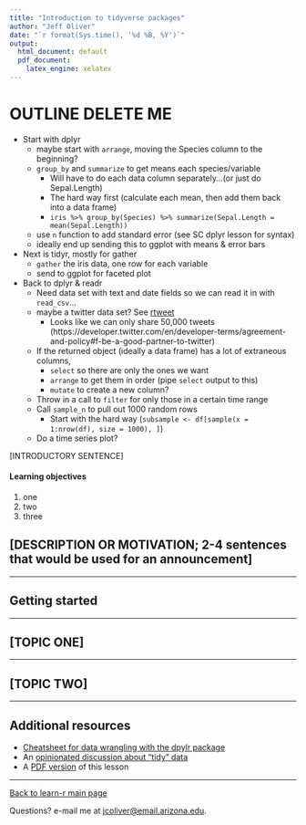 ```yaml
---
title: "Introduction to tidyverse packages"
author: "Jeff Oliver"
date: "`r format(Sys.time(), '%d %B, %Y')`"
output:
  html_document: default
  pdf_document:
    latex_engine: xelatex
---
```


# OUTLINE DELETE ME
+ Start with dplyr
    + maybe start with `arrange`, moving the Species column to the beginning?
    + `group_by` and `summarize` to get means each species/variable
        + Will have to do each data column separately...(or just do Sepal.Length)
        + The hard way first (calculate each mean, then add them back into a data frame)
        + `iris %>% group_by(Species) %>% summarize(Sepal.Length = mean(Sepal.Length))`
    + use `n` function to add standard error (see SC dplyr lesson for syntax)
    + ideally end up sending this to ggplot with means & error bars
+ Next is tidyr, mostly for gather
    + `gather` the iris data, one row for each variable
    + send to ggplot for faceted plot
+ Back to dplyr & readr
    + Need data set with text and date fields so we can read it in with `read_csv`...
    + maybe a twitter data set? See [rtweet](http://rtweet.info/index.html)
        + Looks like we can only share 50,000 tweets (https://developer.twitter.com/en/developer-terms/agreement-and-policy#f-be-a-good-partner-to-twitter)
    + If the returned object (ideally a data frame) has a lot of extraneous columns,
        + `select` so there are only the ones we want
        + `arrange` to get them in order (pipe `select` output to this)
        + `mutate` to create a new column?
    + Throw in a call to `filter` for only those in a certain time range
    + Call `sample_n` to pull out 1000 random rows
        + Start with the hard way (`subsample <- df[sample(x = 1:nrow(df), size = 1000), ]`)
    + Do a time series plot?
    

[INTRODUCTORY SENTENCE]

#### Learning objectives
1. one
2. two
3. three

## [DESCRIPTION OR MOTIVATION; 2-4 sentences that would be used for an announcement]

***

## Getting started

***

## [TOPIC ONE]

***

## [TOPIC TWO]

***

## Additional resources

+ [Cheatsheet for data wrangling with the dpylr package](https://github.com/rstudio/cheatsheets/raw/master/data-transformation.pdf)
+ An [opinionated discussion about "tidy" data](https://cran.r-project.org/web/packages/tidyr/vignettes/tidy-data.html)
+ A [PDF version](https://jcoliver.github.io/learn-r/012-intro-tidyverse.pdf) of this lesson

***

<a href="index.html">Back to learn-r main page</a>
  
Questions?  e-mail me at <a href="mailto:jcoliver@email.arizona.edu">jcoliver@email.arizona.edu</a>.